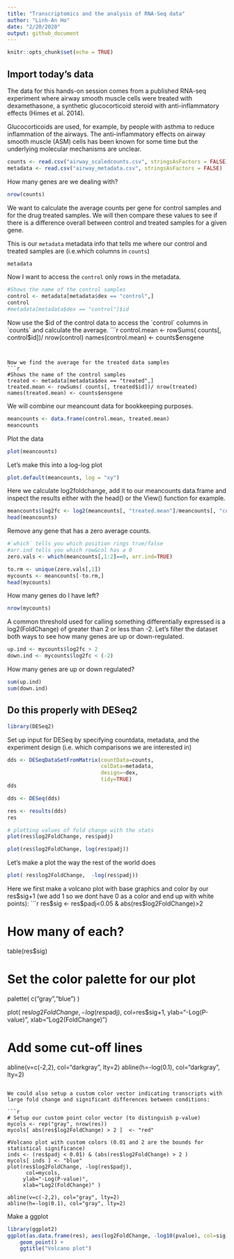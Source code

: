 ```yaml
---
title: "Transcriptomics and the analysis of RNA-Seq data"
author: "Linh-An Ho"
date: "2/20/2020"
output: github_document
---
```


```r
knitr::opts_chunk$set(echo = TRUE)
```

## Import today's data

The data for this hands-on session comes from a published RNA-seq experiment where airway smooth muscle cells were treated with dexamethasone, a synthetic glucocorticoid steroid with anti-inflammatory effects (Himes et al. 2014).

Glucocorticoids are used, for example, by people with asthma to reduce inflammation of the airways. The anti-inflammatory effects on airway smooth muscle (ASM) cells has been known for some time but the underlying molecular mechanisms are unclear.

```r
counts <- read.csv("airway_scaledcounts.csv", stringsAsFactors = FALSE)
metadata <- read.csv("airway_metadata.csv", stringsAsFactors = FALSE)
```

How many genes are we dealing with?
```r
nrow(counts)
```

We want to calculate the average counts per gene for control samples and for the drug treated samples. We will then compare these values to see if there is a difference overall between control and treated samples for a given gene.

This is our `metadata` metadata info that tells me where our control and treated samples are (i.e.which columns in `counts`)
```r
metadata
```

Now I want to access the `control` only rows in the metadata.
```r
#Shows the name of the control samples
control <- metadata[metadata$dex == "control",]
control
#metadata[metadata$dex == "control"]$id
```

Now use the $id of the control data to access the `control` columns in `counts` and calculate the average.
```r
control.mean <- rowSums( counts[, control$id])/ nrow(control)
names(control.mean) <- counts$ensgene
```


Now we find the average for the treated data samples
```r
#Shows the name of the control samples
treated <- metadata[metadata$dex == "treated",]
treated.mean <- rowSums( counts[, treated$id])/ nrow(treated)
names(treated.mean) <- counts$ensgene
```

We will combine our meancount data for bookkeeping purposes.
```r
meancounts <- data.frame(control.mean, treated.mean)
meancounts
```

Plot the data
```r
plot(meancounts)
```
Let's make this into a log-log plot
```r
plot.default(meancounts, log = "xy")
```

Here we calculate log2foldchange, add it to our meancounts data.frame and inspect the results either with the head() or the View() function for example.
```r
meancounts$log2fc <- log2(meancounts[, "treated.mean"]/meancounts[, "control.mean"])
head(meancounts)
```

Remove any gene that has a zero average counts.
```r
#`which` tells you which position rings true/false
#arr.ind tells you which row&col has a 0
zero.vals <- which(meancounts[,1:2]==0, arr.ind=TRUE)

to.rm <- unique(zero.vals[,1])
mycounts <- meancounts[-to.rm,]
head(mycounts)
```

How many genes do I have left?
```r
nrow(mycounts)
```


A common threshold used for calling something differentially expressed is a log2(FoldChange) of greater than 2 or less than -2. Let’s filter the dataset both ways to see how many genes are up or down-regulated.
```r
up.ind <- mycounts$log2fc > 2
down.ind <- mycounts$log2fc < (-2)
```

How many genes are up or down regulated?
```r
sum(up.ind)
sum(down.ind)
```

## Do this properly with DESeq2
```r
library(DESeq2)
```

Set up input for DESeq by specifying countdata, metadata, and the experiment design (i.e. which comparisons we are interested in)
```r
dds <- DESeqDataSetFromMatrix(countData=counts, 
                              colData=metadata, 
                              design=~dex, 
                              tidy=TRUE)
dds
```

```r
dds <- DESeq(dds)
```
```r
res <- results(dds)
res
```

```r
# plotting values of fold change with the stats
plot(res$log2FoldChange, res$padj)
```

```r
plot(res$log2FoldChange, log(res$padj))
```

Let's make a plot the way the rest of the world does
```r
plot( res$log2FoldChange,  -log(res$padj))
```


Here we first make a volcano plot with base graphics and color by our res$sig+1 (we add 1 so we dont have 0 as a color and end up with white points):
```r
res$sig <- res$padj<0.05 & abs(res$log2FoldChange)>2

# How many of each?
table(res$sig)

# Set the color palette for our plot
palette( c("gray","blue") )

plot( res$log2FoldChange,  -log(res$padj), 
 col=res$sig+1, ylab="-Log(P-value)", xlab="Log2(FoldChange)")

# Add some cut-off lines
abline(v=c(-2,2), col="darkgray", lty=2)
abline(h=-log(0.1), col="darkgray", lty=2)
```

We could also setup a custom color vector indicating transcripts with large fold change and significant differences between conditions:

```r
# Setup our custom point color vector (to distinguish p-value)
mycols <- rep("gray", nrow(res))
mycols[ abs(res$log2FoldChange) > 2 ]  <- "red" 

#Volcano plot with custom colors (0.01 and 2 are the bounds for statistical significance)
inds <- (res$padj < 0.01) & (abs(res$log2FoldChange) > 2 )
mycols[ inds ] <- "blue"
plot(res$log2FoldChange, -log(res$padj),
      col=mycols, 
     ylab="-Log(P-value)", 
     xlab="Log2(FoldChange)" )

abline(v=c(-2,2), col="gray", lty=2)
abline(h=-log(0.1), col="gray", lty=2)
```


Make a ggplot
```r
library(ggplot2)
ggplot(as.data.frame(res), aes(log2FoldChange, -log10(pvalue), col=sig)) + 
    geom_point() + 
    ggtitle("Volcano plot")
```

